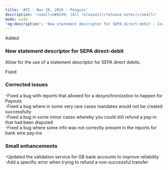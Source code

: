 ```yaml
---
title: 'API - Nov 28, 2016 - Penguin'  
description: '<small>&#8249; [All releases](/release-notes)</small>'  
mode: wide  
'og:description': 'New statement descriptor for SEPA direct-debit - Corrected issues - Small enhancements'  
---
```

  
  <div class="pill pill-green">Added</div> 
  
### New statement descriptor for SEPA direct-debit  

Allow for the use of a statement descriptor for SEPA direct debits.  
  <div class="pill pill-orange">Fixed</div> 
  
### Corrected issues  
-Fixed a bug with reports that allowed for a desynchronization to happen for Payouts  
-Fixed a bug where in some very rare cases mandates would not be created successfully  
-Fixed a bug in some minor cases whereby you could still refund a pay-in that had been disputed  
-Fixed a bug where some info was not correctly present in the reports for bank wire pay-ins 
  
### Small enhancements  
-Updated the validation service for GB bank accounts to improve reliability  
-Add a specific error when trying to refund a non-successful transfer